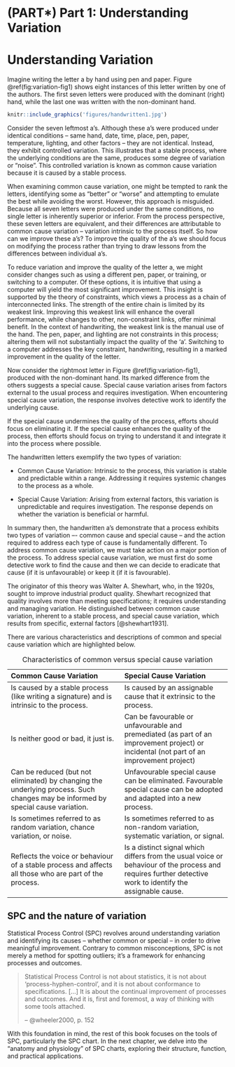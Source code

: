 # (PART\*) Part 1: Understanding Variation {-}

# Understanding Variation {#variation}

Imagine writing the letter a by hand using pen and paper. Figure \@ref(fig:variation-fig1) shows eight instances of this letter written by one of the authors. The first seven letters were produced with the dominant (right) hand, while the last one was written with the non-dominant hand.

```r
knitr::include_graphics('figures/handwritten1.jpg')
```

Consider the seven leftmost a's. Although these a's were produced under identical conditions -- same hand, date, time, place, pen, paper, temperature, lighting, and other factors -- they are not identical. Instead, they exhibit controlled variation. This illustrates that a stable process, where the underlying conditions are the same, produces some degree of variation or "noise". This controlled variation is known as common cause variation because it is caused by a stable process.

When examining common cause variation, one might be tempted to rank the letters, identifying some as "better" or "worse" and attempting to emulate the best while avoiding the worst. However, this approach is misguided. Because all seven letters were produced under the same conditions, no single letter is inherently superior or inferior. From the process perspective, these seven letters are equivalent, and their differences are attributable to common cause variation -- variation intrinsic to the process itself. So how can we improve these a's?  To improve the quality of the a's we should focus on modifying the process rather than trying to draw lessons from the differences between individual a's.

To reduce variation and improve the quality of the letter a, we might consider changes such as using a different pen, paper, or training, or switching to a computer. Of these options, it is intuitive that using a computer will yield the most significant improvement. This insight is supported by the theory of constraints, which views a process as a chain of interconnected links. The strength of the entire chain is limited by its weakest link. Improving this weakest link will enhance the overall performance, while changes to other, non-constraint links, offer minimal benefit. In the context of handwriting, the weakest link is the manual use of the hand. The pen, paper, and lighting are not constraints in this process; altering them will not substantially impact the quality of the 'a'. Switching to a computer addresses the key constraint, handwriting, resulting in a marked improvement in the quality of the letter.

Now consider the rightmost letter in Figure \@ref(fig:variation-fig1), produced with the non-dominant hand. Its marked difference from the others suggests a special cause. Special cause variation arises from factors external to the usual process and requires investigation. When encountering special cause variation, the response involves detective work to identify the underlying cause.

If the special cause undermines the quality of the process, efforts should focus on eliminating it.
If the special cause enhances the quality of the process, then efforts should focus on trying to understand it and integrate it into the process where possible.

The handwritten letters exemplify the two types of variation:

* Common Cause Variation: Intrinsic to the process, this variation is stable and predictable within a range. Addressing it requires systemic changes to the process as a whole.

* Special Cause Variation: Arising from external factors, this variation is unpredictable and requires investigation. The response depends on whether the variation is beneficial or harmful.

In summary then, the handwritten a's demonstrate that a process exhibits two types of variation –- common cause and special cause -- and the action required to address each type of cause is fundamentally different. To address common cause variation, we must take action on a major portion of the process. To address special cause variation, we must first do some detective work to find the cause and then we can decide to eradicate that cause (if it is unfavourable) or keep it (if it is favourable).

The originator of this theory was Walter A. Shewhart, who, in the 1920s, sought to improve industrial product quality. Shewhart recognized that quality involves more than meeting specifications; it requires understanding and managing variation. He distinguished between common cause variation, inherent to a stable process, and special cause variation, which results from specific, external factors [@shewhart1931].

There are various characteristics and descriptions of common and special cause variation which are highlighted below.

--------------------------------------------------------------------------------
Common Cause Variation                    Special Cause Variation
----------------------------------------  --------------------------------------
Is caused by a stable process (like       Is caused by an assignable cause that
writing a signature) and is intrinsic     it extrinsic to the process.
to the process.

Is neither good or bad, it just is.       Can be favourable or unfavourable and
                                          premediated (as part of an improvement
                                          project) or incidental (not part of an
                                          improvement project)
                                          
Can be reduced (but not eliminated) by    Unfavourable special cause can be
changing the underlying process.          eliminated. Favourable special cause
Such changes may be informed by           can be adopted and adapted into a new
special cause variation.                  process.

Is sometimes referred to as random        Is sometimes referred to as non-random
variation, chance variation, or noise.    variation, systematic variation, or
                                          signal.
                                          
Reflects the voice or behaviour of a      Is a distinct signal which differs
stable process and affects all those      from the usual voice or behaviour of
who are part of the process.              the process and requires further
                                          detective work to identify the
                                          assignable cause.
--------------------------------------------------------------------------------
Table: Characteristics of common versus special cause variation

## SPC and the nature of variation

Statistical Process Control (SPC) revolves around understanding variation and identifying its causes -- whether common or special -- in order to drive meaningful improvement. Contrary to common misconceptions, SPC is not merely a method for spotting outliers; it’s a framework for enhancing processes and outcomes.

>Statistical Process Control is not about statistics, it is not about 'process-hyphen-control', and it is not about conformance to specifications. […] It is about the continual improvement of processes and outcomes. And it is, first and foremost, a way of thinking with some tools attached.
>
>-- @wheeler2000, p. 152

With this foundation in mind, the rest of this book focuses on the tools of SPC, particularly the SPC chart. In the next chapter, we delve into the “anatomy and physiology” of SPC charts, exploring their structure, function, and practical applications.


